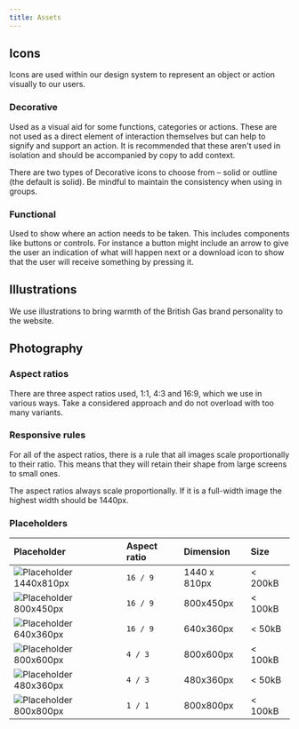 ```yaml
---
title: Assets
---
```



## Icons

Icons are used within our design system to represent an object or action visually to our users.

### Decorative

Used as a visual aid for some functions, categories or actions. These are not used as a direct element of interaction themselves but can help to signify and support an action. It is recommended that these aren't used in isolation and should be accompanied by copy to add context.

There are two types of Decorative icons to choose from – solid or outline (the default is solid). Be mindful to maintain the consistency when using in groups.

### Functional

Used to show where an action needs to be taken. This includes components like buttons or controls. For instance a button might include an arrow to give the user an indication of what will happen next or a download icon to show that the user will receive something by pressing it.

<BGIcons />

## Illustrations

We use illustrations to bring warmth of the British Gas brand personality to the website.

<BGIllustrations />

## Photography

### Aspect ratios

There are three aspect ratios used, 1:1, 4:3 and 16:9, which we use in various ways. Take a considered approach and do not overload with too many variants.

### Responsive rules

For all of the aspect ratios, there is a rule that all images scale proportionally to their ratio. This means that they will retain their shape from large screens to small ones.

The aspect ratios always scale proportionally. If it is a full-width image the highest width should be 1440px.

### Placeholders

| Placeholder | Aspect ratio | Dimension | Size |
| :---- | :-------- | :---------- | :--- |
| ![Placeholder 1440x810px](/placeholder-16x9-1440x810px.jpg) | `16 / 9` | 1440 x 810px | < 200kB |
| ![Placeholder 800x450px](/placeholder-16x9-800x450px.jpg) | `16 / 9` | 800x450px | < 100kB |
| ![Placeholder 640x360px](/placeholder-16x9-640x360px.jpg) | `16 / 9` | 640x360px | < 50kB |
| ![Placeholder 800x600px](/placeholder-4x3-800x600px.jpg) | `4 / 3`  | 800x600px  | < 100kB |
| ![Placeholder 480x360px](/placeholder-4x3-480x360px.jpg) | `4 / 3` | 480x360px |  < 50kB |
| ![Placeholder 800x800px](/placeholder-1x1-800x800px.jpg) | `1 / 1`  | 800x800px  | < 100kB |